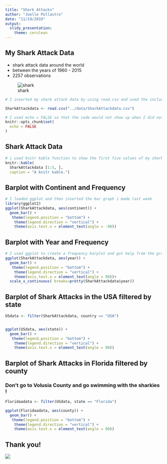 ```yaml
---
title: "Shark Attacks"
author: "Joelle Pollastro"
date: "11/19/2019"
output:
  slidy_presentation:
    theme: cerulean
---
```


## My Shark Attack Data
- shark attack data around the world
- between the years of 1960 - 2015
- 2257 observations


![shark](https://s.hdnux.com/photos/01/00/57/20/16970768/7/gallery_medium.jpg)

```r
# I inserted my shark attack data by using read.csv and used the include = FALSE function so it would not show up on my slides after I knit it 

SharkAttackdata <- read.csv("../data/SharkAttackdata.csv")

```


```r
# I used echo = FALSE so that the code would not show up when I did not want it to and include = FALSE so that it would not show up this time 
knitr::opts_chunk$set(
  echo = FALSE
)
```

## Shark Attack Data
```r
# i used knitr kable function to show the first five values of my shark attack data table in a more aestetically pleasing way
knitr::kable(
  SharkAttackdata [1:5, ], 
  caption = "A knitr kable.")

```

## Barplot with Continent and Frequency
```r
# I loaded ggplot and then inserted the bar graph i made last week 
library(ggplot2)
ggplot(SharkAttackdata, aes(continent)) +
  geom_bar() +
   theme(legend.position = "bottom") +
    theme(legend.direction = "vertical") +
    theme(axis.text.x = element_text(angle = -90))
```

## Barplot with Year and Frequency
```r
# I used ggplot to create a frequency barplot and got help from the grad students to make the appropriate ticks in the axis that were consistant 
ggplot(SharkAttackdata, aes(year)) +
  geom_bar() + 
   theme(legend.position = "bottom") +
    theme(legend.direction = "vertical") +
    theme(axis.text.x = element_text(angle = 90))+
  scale_x_continuous( breaks=pretty(SharkAttackdata$year))
```

## Barplot of Shark Attacks in the USA filtered by state 
```r
USdata <- filter(SharkAttackdata, country == "USA")


ggplot(USdata, aes(state)) +
  geom_bar() + 
   theme(legend.position = "bottom") +
    theme(legend.direction = "vertical") +
    theme(axis.text.x = element_text(angle = 90))
```

## Barplot of Shark Attacks in Florida filtered by county 
### Don't go to Volusia County and go swimming with the sharkies !
```r
Floridaadata <- filter(USdata, state == "Florida")

ggplot(Floridaadata, aes(county)) +
  geom_bar() + 
   theme(legend.position = "bottom") +
    theme(legend.direction = "vertical") +
    theme(axis.text.x = element_text(angle = 90))

```


## Thank you!
![](https://media1.giphy.com/media/107gPMgIBBleA8/giphy.gif)

